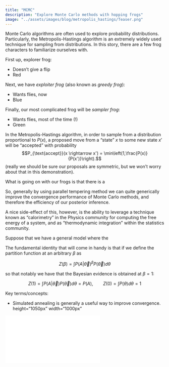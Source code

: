 ```yaml
---
title: "MCMC"
description: "Explore Monte Carlo methods with hopping frogs"
image: "../assets/images/blog/metropolis_hastings/Teaser.png"
---
```


Monte Carlo algorithms are often used to explore probability distributions. Particularly, the Metropolis-Hastings algorithm is an extremely widely used technique for sampling from distributions. In this story, there are a few frog characters to familiarize ourselves with. 

First up, explorer frog:

- Doesn't give a flip
- Red

Next, we have *exploiter frog* (also known as *greedy frog*):

- Wants flies, now
- Blue

Finally, our most complicated frog will be *sampler frog*:

- Wants flies, most of the time (!)
- Green
  
In the Metropolis-Hastings algorithm, in order to sample from a distribution proportional to $P(x)$, a proposed move from a "state" $x$ to some new state $x'$ will be "accepted" with probability 
$$P_{\text{accept}}(x \rightarrow x') = \min\left(1,\frac{P(x)}{P(x')}\right).$$ 
(really we should be sure our proposals are symmetric, but we won't worry about that in this demonstration).

What is going on with our frogs is that there is a 

So, generally by using parallel tempering method we can quite generically improve the convergence performance of Monte Carlo methods, and therefore the efficiency of our posterior inference. 

A nice side-effect of this, however, is the ability to leverage a technique known as "calorimetry" in the Physics community for computing the free energy of a system, and as "thermodynamic integration" within the statistics community. 

Suppose that we have a general model where the 

The fundamental identity that will come in handy is that if we define the partition function at an arbitrary $\beta$ as 

$$ Z(\beta) = \int P(A|\vec{\theta})^\beta P(\vec{\theta}) d \theta$$

so that notably we have that the Bayesian evidence is obtained at $\beta = 1$:

$$ Z(1) = \int P(A | \vec{\theta}) P(\vec{\theta}) d \theta = P(A), \qquad Z(0) = \int P(\theta) d\theta = 1$$

Key terms/concepts:

- Simulated annealing is generally a useful way to improve convergence. 
 height="1050px" width="1000px"
 
```{=html}
<div>
<iframe align="middle" frameborder="0" scrolling="yes" src="../../demos_code/demos/metropolis_hastings/metropolis_hastings.html" onload="this.width=screen.width;this.height=screen.height;"></iframe>
</div>
```
